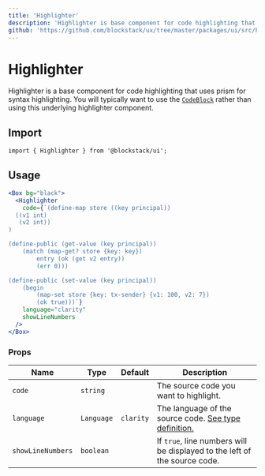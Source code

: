 ```yaml
---
title: 'Highlighter'
description: 'Highlighter is base component for code highlighting that uses prism for syntax highlighting.'
github: 'https://github.com/blockstack/ux/tree/master/packages/ui/src/highlighter'
---
```


# Highlighter

Highlighter is a base component for code highlighting that uses prism for syntax highlighting. You will typically want to
use the [`CodeBlock`](/components/codeblock) rather than using this underlying highlighter component.

## Import

```tsx live=false
import { Highlighter } from '@blockstack/ui';
```

## Usage

```jsx
<Box bg="black">
  <Highlighter
    code={`(define-map store ((key principal))
  ((v1 int)
   (v2 int))
)

(define-public (get-value (key principal))
    (match (map-get? store {key: key})
        entry (ok (get v2 entry))
        (err 0)))

(define-public (set-value (key principal))
    (begin
        (map-set store {key: tx-sender} {v1: 100, v2: 7})
        (ok true)))`}
    language="clarity"
    showLineNumbers
  />
</Box>
```

### Props

| Name              | Type       | Default   | Description                                                                                                                                    |
| ----------------- | ---------- | --------- | ---------------------------------------------------------------------------------------------------------------------------------------------- |
| `code`            | `string`   |           | The source code you want to highlight.                                                                                                         |
| `language`        | `Language` | `clarity` | The language of the source code. [See type definition.](https://github.com/blockstack/ux/blob/master/packages/ui/src/highlighter/types.ts#L56) |
| `showLineNumbers` | `boolean`  |           | If `true`, line numbers will be displayed to the left of the source code.                                                                      |
